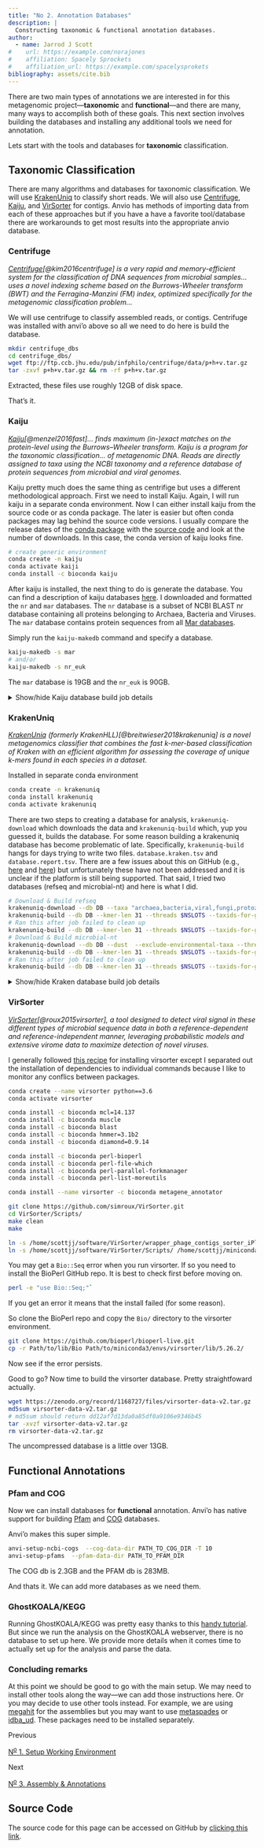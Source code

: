 ```yaml
---
title: "No 2. Annotation Databases"
description: |
  Constructing taxonomic & functional annotation databases. 
author:
  - name: Jarrod J Scott 
#    url: https://example.com/norajones
#    affiliation: Spacely Sprockets
#    affiliation_url: https://example.com/spacelysprokets
bibliography: assets/cite.bib
---
```


There are two main types of annotations we are interested in for this metagenomic project---**taxonomic** and **functional**---and there are many, many ways to accomplish both of these goals. This next section involves building the databases and installing any additional tools we need for annotation.

Lets start with the tools and databases for **taxonomic** classification.

## Taxonomic Classification

There are many algorithms and databases for taxonomic classification. We will use [KrakenUniq](https://github.com/fbreitwieser/krakenuniq) to classify short reads. We will also use [Centrifuge](https://ccb.jhu.edu/software/centrifuge/), [Kaiju](https://github.com/bioinformatics-centre/kaiju), and [VirSorter](https://github.com/simroux/VirSorter) for contigs. Anvio has methods of importing data from each of these approaches but if you have a have a favorite tool/database there are workarounds to get most results into the appropriate anvio database.

### Centrifuge

*[Centrifuge](https://ccb.jhu.edu/software/centrifuge/)[@kim2016centrifuge] is a very rapid and memory-efficient system for the classification of DNA sequences from microbial samples...uses a novel indexing scheme based on the Burrows-Wheeler transform (BWT) and the Ferragina-Manzini (FM) index, optimized specifically for the metagenomic classification problem...*

We will use centrifuge to classify assembled reads, or contigs. Centrifuge was installed with anvi'o above so all we need to do here is build the database.


```bash
mkdir centrifuge_dbs
cd centrifuge_dbs/
wget ftp://ftp.ccb.jhu.edu/pub/infphilo/centrifuge/data/p+h+v.tar.gz
tar -zxvf p+h+v.tar.gz && rm -rf p+h+v.tar.gz
```

Extracted, these files use roughly 12GB of disk space.

That's it.

### Kaiju

*[Kaiju](https://github.com/bioinformatics-centre/kaiju)[@menzel2016fast]... finds maximum (in-)exact matches on the protein-level using the Burrows–Wheeler transform.* *Kaiju is a program for the taxonomic classification... of metagenomic DNA. Reads are directly assigned to taxa using the NCBI taxonomy and a reference database of protein sequences from microbial and viral genomes.*

Kaiju pretty much does the same thing as centrifige but uses a different methodological approach. First we need to install Kaiju. Again, I will run kaiju in a separate conda environment. Now I can either install kaiju from the source code or as conda package. The later is easier but often conda packages may lag behind the source code versions. I usually compare the release dates of the [conda package](https://anaconda.org/bioconda/kaiju) with the [source code](https://github.com/bioinformatics-centre/kaiju) and look at the number of downloads. In this case, the conda version of kaiju looks fine.

```bash
# create generic environment
conda create -n kaiju
conda activate kaiji
conda install -c bioconda kaiju
```

After kaiju is installed, the next thing to do is generate the database. You can find a description of kaiju databases [here](https://github.com/bioinformatics-centre/kaiju#creating-the-reference-database-and-index). I downloaded and formatted the `nr` and `mar` databases. The `nr` database is a subset of NCBI BLAST nr database containing all proteins belonging to Archaea, Bacteria and Viruses. The `mar` database contains protein sequences from all [Mar databases](https://mmp.sfb.uit.no/).

Simply run the `kaiju-makedb` command and specify a database.

```bash
kaiju-makedb -s mar
# and/or
kaiju-makedb -s nr_euk
```

The `mar` database is 19GB and the `nr_euk` is 90GB.

<details markdown="1"><summary>Show/hide Kaiju database build job details</summary>
<pre><code>
# /bin/sh
# ----------------Parameters---------------------- #
#$ -S /bin/sh
#$ -pe mthread 2
#$ -q mThM.q
#$ -l mres=200G,h_data=100G,h_vmem=100G,himem
#$ -cwd
#$ -j y
#$ -N makeDB_e2
#$ -o makeDB_e2_2.log
# ----------------Your Commands------------------- #
#
echo + `date` job $JOB_NAME started in $QUEUE with jobID=$JOB_ID on $HOSTNAME
echo + NSLOTS = $NSLOTS
#
# ----------------THIS Activate the conda anvio support, not anvio -------------- #
#
export PATH=/home/scottjj/miniconda3/bin:$PATH
source activate anvio-master
#
which kaiju-makedb
gcc --version
which perl
#
# ----------------For nr_euk db -------------- #
kaiju-makedb -h
kaiju-makedb -s nr_euk
#
# ----------------For mar db -------------- #
kaiju-makedb -h
kaiju-makedb -s mar
#
echo = `date` job $JOB_NAME done
</code></pre>
</details>

### KrakenUniq

*[KrakenUniq](https://github.com/fbreitwieser/krakenuniq) (formerly KrakenHLL)[@breitwieser2018krakenuniq] is a novel metagenomics classifier that combines the fast k-mer-based classification of Kraken with an efficient algorithm for assessing the coverage of unique k-mers found in each species in a dataset.*

Installed in separate conda environment

```bash
conda create -n krakenuniq
conda install krakenuniq
conda activate krakenuniq
```

There are two steps to creating a database for analysis, `krakenuniq-download` which downloads the data and `krakenuniq-build` which, yup you guessed it, builds the database. For some reason building a krakenuniq database has become problematic of late. Specifically, `krakenuniq-build` hangs for days trying to write two files. `database.kraken.tsv` and `database.report.tsv`. There are a few issues about this on GitHub (e.g., [here](https://github.com/fbreitwieser/krakenuniq/issues/38) and [here](https://github.com/fbreitwieser/krakenuniq/issues/56)) but unfortunately these have not been addressed and it is unclear if the platform is still being supported. That said, I tried two databases (refseq and microbial-nt) and here is what I did.

```bash
# Download & Build refseq
krakenuniq-download --db DB --taxa "archaea,bacteria,viral,fungi,protozoa" --dust --exclude-environmental-taxa refseq/bacteria refseq/archaea refseq/fungi refseq/protozoa refseq/viral/Any viral-neighbors --threads $NSLOTS
krakenuniq-build --db DB --kmer-len 31 --threads $NSLOTS --taxids-for-genomes --taxids-for-sequences --jellyfish-hash-size 10000M --max-db-size 300
# Ran this after job failed to clean up
krakenuniq-build --db DB --kmer-len 31 --threads $NSLOTS --taxids-for-genomes --taxids-for-sequences --clean
# Download & Build microbial-nt
krakenuniq-download --db DB --dust  --exclude-environmental-taxa --threads $NSLOTS microbial-nt
krakenuniq-build --db DB --kmer-len 31 --threads $NSLOTS --taxids-for-genomes --taxids-for-sequences
# Ran this after job failed to clean up
krakenuniq-build --db DB --kmer-len 31 --threads $NSLOTS --taxids-for-genomes --taxids-for-sequences --clean
```

<details markdown="1"><summary>Show/hide Kraken database build job details</summary>
<pre><code>
# /bin/sh
# ----------------Parameters---------------------- #
#$ -S /bin/sh
#$ -pe mthread 3
#$ -q mThM.q
#$ -l mres=450G,h_data=150G,h_vmem=150G,himem
#$ -cwd
#$ -j y
#$ -N job_00_build_kraken_db3
#$ -o job_00_build_kraken_db5.job
#
# ----------------Modules------------------------- #
module load bioinformatics/blast
#
# ----------------Load Envs------------------- #
#
echo + `date` job $JOB_NAME started in $QUEUE with jobID=$JOB_ID on $HOSTNAME
echo + NSLOTS = $NSLOTS
#
# ----------------Activate Kraken-------------- #
#
export PATH=/home/scottjj/miniconda3/bin:$PATH
source activate krakenuniq
#
# ----------------For refseq DB -------------- #
krakenuniq-download --db DB --taxa "archaea,bacteria,viral,fungi,protozoa" --dust --exclude-environmental-taxa refseq/bacteria refseq/archaea refseq/fungi refseq/protozoa refseq/viral/Any viral-neighbors --threads $NSLOTS
krakenuniq-build --db DB --kmer-len 31 --threads $NSLOTS --taxids-for-genomes --taxids-for-sequences --jellyfish-hash-size 10000M --max-db-size 300
# ----------------RUN after job fails -------------- #
#krakenuniq-build --db DB --kmer-len 31 --threads $NSLOTS --taxids-for-genomes --taxids-for-sequences --clean
#
# ----------------For refseq DB -------------- #
krakenuniq-download --db DB --dust  --exclude-environmental-taxa --threads $NSLOTS microbial-nt
krakenuniq-build --db DB --kmer-len 31 --threads $NSLOTS --taxids-for-genomes --taxids-for-sequences
# ----------------RUN after job fails -------------- #
krakenuniq-build --db DB --kmer-len 31 --threads $NSLOTS --taxids-for-genomes --taxids-for-sequences --clean
#
echo = `date` job $JOB_NAME done
</code></pre>
</details>

### VirSorter

*[VirSorter](https://github.com/simroux/VirSorter)[@roux2015virsorter], a tool designed to detect viral signal in these different types of microbial sequence data in both a reference-dependent and reference-independent manner, leveraging probabilistic models and extensive virome data to maximize detection of novel viruses.*

I generally followed [this recipe](https://github.com/simroux/VirSorter) for installing virsorter except I separated out the installation of dependencies to individual commands because I like to monitor any conflics between packages.

```bash
conda create --name virsorter python==3.6
conda activate virsorter

conda install -c bioconda mcl=14.137
conda install -c bioconda muscle
conda install -c bioconda blast
conda install -c bioconda hmmer=3.1b2
conda install -c bioconda diamond=0.9.14

conda install -c bioconda perl-bioperl
conda install -c bioconda perl-file-which
conda install -c bioconda perl-parallel-forkmanager
conda install -c bioconda perl-list-moreutils

conda install --name virsorter -c bioconda metagene_annotator

git clone https://github.com/simroux/VirSorter.git
cd VirSorter/Scripts/
make clean
make

ln -s /home/scottjj/software/VirSorter/wrapper_phage_contigs_sorter_iPlant.pl /home/scottjj/miniconda3/envs/virsorter/bin/
ln -s /home/scottjj/software/VirSorter/Scripts/ /home/scottjj/miniconda3/envs/virsorter/bin/
```

You may get a `Bio::Seq` error when you run virsorter. If so you need to install the BioPerl GitHub repo. It is best to check first before moving on.

```bash
perl -e "use Bio::Seq;"`
```

If you get an error it means that the install failed (for some reason).

So  clone the BioPerl repo and copy the `Bio/` directory to the virsorter environment.


```bash
git clone https://github.com/bioperl/bioperl-live.git
cp -r Path/to/lib/Bio Path/to/miniconda3/envs/virsorter/lib/5.26.2/
```

Now see if the error persists.

Good to go? Now time to build the virsorter database. Pretty straightfoward actually.

```bash
wget https://zenodo.org/record/1168727/files/virsorter-data-v2.tar.gz
md5sum virsorter-data-v2.tar.gz
# md5sum should return dd12af7d13da0a85df0a9106e9346b45
tar -xvzf virsorter-data-v2.tar.gz
rm virsorter-data-v2.tar.gz
```

The uncompressed database is a little over 13GB.

## Functional Annotations

### Pfam and COG

Now we can install databases for **functional** annotation. Anvi'o has native support for building [Pfam](https://pfam.xfam.org/) and [COG](https://www.ncbi.nlm.nih.gov/COG/) databases.

Anvi'o makes this super simple.

```bash
anvi-setup-ncbi-cogs  --cog-data-dir PATH_TO_COG_DIR -T 10
anvi-setup-pfams  --pfam-data-dir PATH_TO_PFAM_DIR
```

The COG db is 2.3GB and the PFAM db is 283MB.

And thats it. We can add more databases as we need them.

### GhostKOALA/KEGG

Running GhostKOALA/KEGG  was pretty easy thanks to this [handy tutorial](http://merenlab.org/2018/01/17/importing-ghostkoala-annotations/). But since we run the analysis on the GhostKOALA webserver, there is no database to set up here. We provide more details when it comes time to actually set up for the analysis and parse the data.

### Concluding remarks

At this point we should be good to go with the main setup. We may need to install other tools along the way---we can add those instructions here. Or you may decide to use other tools instead. For example, we are using [megahit](https://github.com/voutcn/megahit) for the assemblies but you may want to use [metaspades](https://github.com/ablab/spades) or [idba_ud](https://github.com/loneknightpy/idba). These packages need to be installed separately.


<div class="post-nav">
<div class="post-nav-item">
<div class="meta-nav">Previous</div>
<a href="mg-setup.html" rel="next">N<sup><u>o</u></sup> 1. Setup Working Environment</a>
</div>
</div>

<div class="post-nav">
<div class="post-nav-item">
<div class="meta-nav">Next</div>
<a href="mg-workflow-1.html" rel="prev">N<sup><u>o</u></sup> 3. Assembly & Annotations</a>
</div>
</div>

## Source Code {.appendix}

The source code for this page can be accessed on GitHub by [clicking this link](https://github.com/hypocolypse/web/blob/master/build/mg-databases.Rmd).